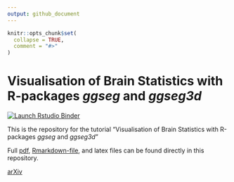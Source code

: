 ```yaml
---
output: github_document
---
```


<!-- README.md is generated from README.Rmd. Please edit that file -->

```r
knitr::opts_chunk$set(
  collapse = TRUE,
  comment = "#>"
)
```

# Visualisation of Brain Statistics with R-packages _ggseg_ and _ggseg3d_

<!-- badges: start -->
[![Launch Rstudio Binder](http://mybinder.org/badge_logo.svg)](https://mybinder.org/v2/gh/Athanasiamo/ggsegpaper/master?urlpath=rstudio)
<!-- badges: end -->

This is the repository for the tutorial "Visualisation of Brain Statistics with R-packages _ggseg_ and _ggseg3d_"

Full [pdf](msc_ggseg.pdf), [Rmarkdown-file](msc_ggseg.Rmd), and latex files can be found directly in this repository.

[arXiv](https://arxiv.org/abs/1912.08200)
